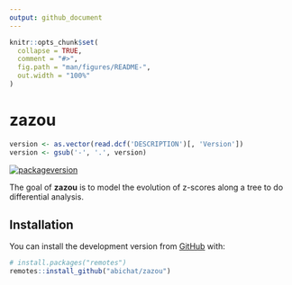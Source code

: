 ```yaml
---
output: github_document
---
```


<!-- README.md is generated from README.Rmd. Please edit that file -->

```r
knitr::opts_chunk$set(
  collapse = TRUE,
  comment = "#>",
  fig.path = "man/figures/README-",
  out.width = "100%"
)
```

# zazou

```r
version <- as.vector(read.dcf('DESCRIPTION')[, 'Version'])
version <- gsub('-', '.', version)
```

<!-- badges: start -->
[![packageversion](https://img.shields.io/badge/Package%20version-`r version`-orange.svg)]()
<!-- [![R-CMD-check](https://github.com/abichat/zazou/workflows/R-CMD-check/badge.svg)](https://github.com/abichat/zazou/actions) -->
<!-- badges: end -->

The goal of __zazou__ is to model the evolution of z-scores along a tree to do differential analysis.

## Installation

You can install the development version from [GitHub](https://github.com/) with:

``` r
# install.packages("remotes")
remotes::install_github("abichat/zazou")
```
